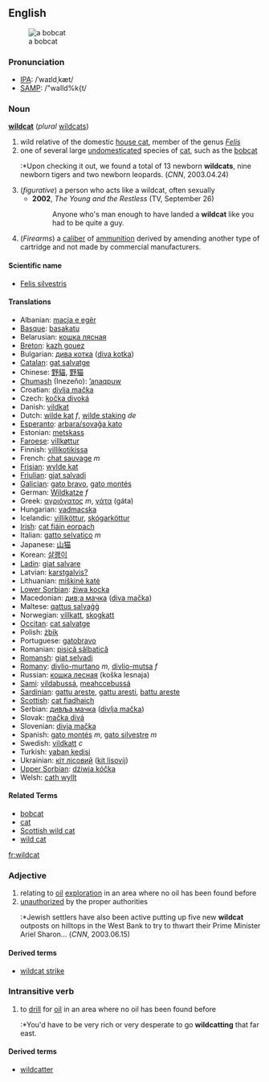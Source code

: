 {{wikipedia}}
==English==
[[Image:Bobcatonwires.jpg|thumb|a bobcat]]
=== Pronunciation ===
*[[w:IPA|IPA]]: /ˈwaɪldˌkæt/
*[[w:SAMPA|SAMP]]: /"waIld%k{t/

=== Noun ===
'''[[wild]][[cat]]''' (''plural'' [[wildcats]])

# wild relative of the domestic [[house cat]], member of the genus ''[[Felis]]''
# one of several large [[undomesticated]] species of [[cat]], such as the [[bobcat]]
#:*Upon checking it out, we found a total of 13 newborn '''wildcats''', nine newborn tigers and two newborn leopards. (''CNN'', 2003.04.24)
# (''figurative'') a person who acts like a wildcat, often sexually
#*'''2002''', ''The Young and the Restless'' (TV, September 26)
#*:Anyone who's man enough to have landed a '''wildcat''' like you had to be quite a guy.
#(''Firearms'') a [[caliber]] of [[ammunition]] derived by amending another type of cartridge and not made by commercial manufacturers. 


====Scientific name====
*[[Felis silvestris]]

==== Translations ====
*Albanian: [[macja e egër]]
*[[Basque]]: [[basakatu]]
*Belarusian: [[кошка лясная]]
*[[Breton]]: [[kazh gouez]]
*Bulgarian: [[дива котка]] ([[diva kotka]])
*[[Catalan]]: [[gat salvatge]]
*Chinese: [[野貓]], [[野猫]]
*[[Chumash]] (Inezeño): [[ʼanaqpuw]]
*Croatian: [[divlja mačka]]
*Czech: [[kočka divoká]]
*Danish: [[vildkat]]
*Dutch: [[wilde kat]] ''f'', [[wilde staking]] ''de''
*[[Esperanto]]: [[arbara/sovaĝa kato]]
*Estonian: [[metskass]]
*[[Faroese]]: [[villkøttur]]
*Finnish: [[villikotikissa]]
*French: [[chat sauvage]] ''m''
*[[Frisian]]: [[wylde kat]]
*[[Friulian]]: [[gjat salvadi]]
*[[Galician]]: [[gato bravo]], [[gato montés]]
*German: [[Wildkatze]] ''f''
*Greek: [[αγριόγατος]] ''m'', [[γάτα]] (gáta)
*Hungarian: [[vadmacska]]
*Icelandic: [[villiköttur]], [[skógarköttur]]
*[[Irish]]: [[cat fiáin eorpach]]
*Italian: [[gatto selvatico]] ''m''
*Japanese: [[山猫]]
*Korean: [[살쾡이]]
*[[Ladin]]: [[giat salvare]]
*Latvian: [[karstgalvis?]]
*Lithuanian: [[miškinė katė]]
*[[Lower Sorbian]]: [[źiwa kocka]]
*Macedonian: [[див;а мачка]] ([[diva mačka]])
*Maltese: [[qattus salvaġġ]]
*Norwegian: [[villkatt]], [[skogkatt]]
*[[Occitan]]: [[cat salvatge]]
*Polish: [[żbik]]
*Portuguese: [[gatobravo]]
*Romanian: [[pisică sălbatică]]
*[[Romansh]]: [[giat selvadi]]
*[[Romany]]: [[divlio-murtano]] ''m'', [[divlio-mutsa]] ''f''
*Russian: [[кошка лесная]] (koška lesnaja)
*[[Sami]]: [[vildabussá]], [[meahccebussá]]
*[[Sardinian]]: [[gattu areste]], [[gattu aresti]], [[battu areste]]
*[[Scottish]]: [[cat fiadhaich]]
*Serbian: [[дивља мачка]] ([[divlja mačka]])
*Slovak: [[mačka divá]]
*Slovenian: [[divja mačka]]
*Spanish: [[gato montés]] ''m'', [[gato silvestre]] ''m''
*Swedish: [[vildkatt]] ''c''
*Turkish: [[yaban kedisi]]
*Ukrainian: [[кіт лісовий]] ([[kit lisovij]])
*[[Upper Sorbian]]: [[dźiwja kóčka]]
*Welsh: [[cath wyllt]]

====Related Terms====
*[[bobcat]]
*[[cat]]
*[[Scottish wild cat]]
*[[wild cat]]

[[fr:wildcat]]

===Adjective===
# relating to [[oil]] [[exploration]] in an area where no oil has been found before
# [[unauthorized]] by the proper authorities
#:*Jewish settlers have also been active putting up five new '''wildcat''' outposts on hilltops in the West Bank to try to thwart their Prime Minister Ariel Sharon... (''CNN'', 2003.06.15)

====Derived terms====
*[[wildcat strike]]

===Intransitive verb===
{{en-infl-reg-consonant|wildcat||t}}
# to [[drill]] for [[oil]] in an area where no oil has been found before
#:*You'd have to be very rich or very desperate to go '''wildcatting''' that far east.

====Derived terms====
*[[wildcatter]]